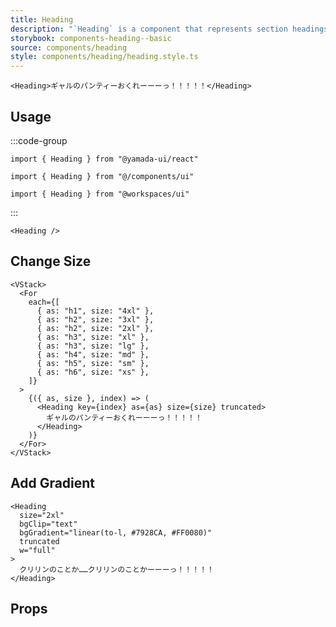 ```yaml
---
title: Heading
description: "`Heading` is a component that represents section headings. By default, it renders an `h1` element."
storybook: components-heading--basic
source: components/heading
style: components/heading/heading.style.ts
---
```


```tsx preview
<Heading>ギャルのパンティーおくれーーーっ！！！！！</Heading>
```

## Usage

:::code-group

```tsx [package]
import { Heading } from "@yamada-ui/react"
```

```tsx [alias]
import { Heading } from "@/components/ui"
```

```tsx [monorepo]
import { Heading } from "@workspaces/ui"
```

:::

```tsx
<Heading />
```

## Change Size

```tsx preview
<VStack>
  <For
    each={[
      { as: "h1", size: "4xl" },
      { as: "h2", size: "3xl" },
      { as: "h2", size: "2xl" },
      { as: "h3", size: "xl" },
      { as: "h3", size: "lg" },
      { as: "h4", size: "md" },
      { as: "h5", size: "sm" },
      { as: "h6", size: "xs" },
    ]}
  >
    {({ as, size }, index) => (
      <Heading key={index} as={as} size={size} truncated>
        ギャルのパンティーおくれーーーっ！！！！！
      </Heading>
    )}
  </For>
</VStack>
```

## Add Gradient

```tsx preview
<Heading
  size="2xl"
  bgClip="text"
  bgGradient="linear(to-l, #7928CA, #FF0080)"
  truncated
  w="full"
>
  クリリンのことか……クリリンのことかーーーっ！！！！！
</Heading>
```

## Props

<PropsTable name="heading" />

